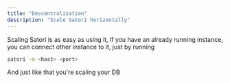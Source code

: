 ```yaml
---
title: "Descentralization"
description: "Scale Satori horizontally"
---
```


Scaling Satori is as easy as using it, if you have an already running instance, you can connect other instance to it, just by running

```bash
satori -m <host> <port>
```

And just like that you're scaling your DB